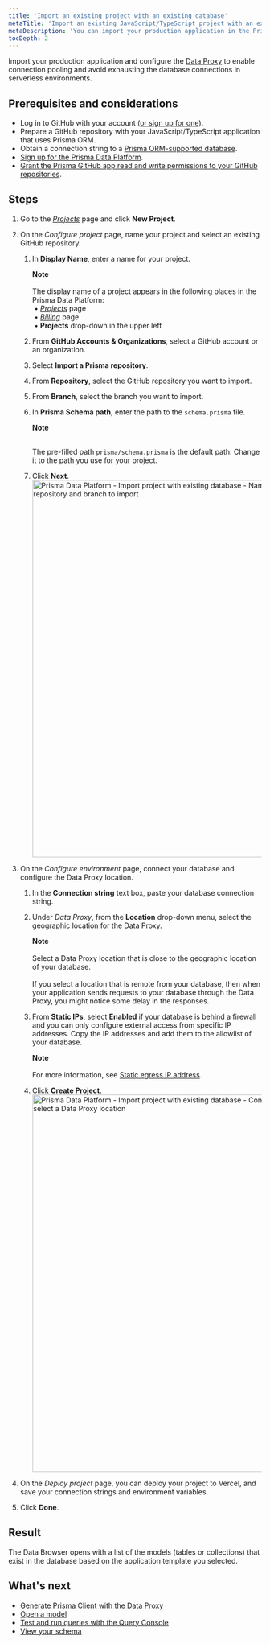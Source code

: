 ```yaml
---
title: 'Import an existing project with an existing database'
metaTitle: 'Import an existing JavaScript/TypeScript project with an existing database in the Prisma Data Platform'
metaDescription: 'You can import your production application in the Prisma Data Platform and configure the Data Proxy to enable connection pooling and avoid exhausting the database connections in serverless environments.'
tocDepth: 2
---
```


<TopBlock>

Import your production application and configure the [Data Proxy](/data-platform/data-proxy) to enable connection pooling and avoid exhausting the database connections in serverless environments.

</TopBlock>

## Prerequisites and considerations

* Log in to GitHub with your account ([or sign up for one](https://github.com/signup)).
* Prepare a GitHub repository with your JavaScript/TypeScript application that uses Prisma ORM.
* Obtain a connection string to a [Prisma ORM-supported database](/reference/database-reference/supported-databases).
* [Sign up for the Prisma Data Platform](/data-platform/account#sign-up-for-the-prisma-data-platform).
* [Grant the Prisma GitHub app read and write permissions to your GitHub repositories](/data-platform/projects/add-project#grant-read-and-write-permissions-to-the-prisma-github-app).

## Steps

1. Go to the [_Projects_](https://cloud.prisma.io/projects) page and click **New Project**.
2. On the _Configure project_ page, name your project and select an existing GitHub repository.
    1. In **Display Name**, enter a name for your project.
        <Admonition>
        
        **Note**<br /><br />
        The display name of a project appears in the following places in the Prisma Data Platform:<br />
          &nbsp;• [_Projects_](https://cloud.prisma.io/projects) page<br />
          &nbsp;• [_Billing_](https://cloud.prisma.io/billing) page<br />
          &nbsp;• **Projects** drop-down in the upper left
        </Admonition>
    2. From **GitHub Accounts & Organizations**, select a GitHub account or an organization.
    3. Select **Import a Prisma repository**.
    4. From **Repository**, select the GitHub repository you want to import.
    5. From **Branch**, select the branch you want to import.
    6. In **Prisma Schema path**, enter the path to the `schema.prisma` file.
        <Admonition>
        
        **Note**<br /><br />

        The pre-filled path `prisma/schema.prisma` is the default path. Change it to the path you use for your project.
        </Admonition>
    7. Click **Next**.
        <img
        src="https://res.cloudinary.com/prismaio/image/upload/v1666699895/docs/pdp/create-manage-projects/import-project-01-configure-project_nt8fiz.png"
        alt="Prisma Data Platform - Import project with existing database - Name your project and select a GitHub repository and branch to import"
        width="750px"
        />
3. On the _Configure environment_ page, connect your database and configure the Data Proxy location.
    1. In the **Connection string** text box, paste your database connection string.
    2. Under _Data Proxy_, from the **Location** drop-down menu, select the geographic location for the Data Proxy.
        <Admonition>
        
        **Note**<br /><br />
        Select a Data Proxy location that is close to the geographic location of your database.<br /><br />
        If you select a location that is remote from your database, then when your application sends requests to your database through the Data Proxy, you might notice some delay in the responses.
        </Admonition>
    3. From **Static IPs**, select **Enabled** if your database is behind a firewall and you can only configure external access from specific IP addresses. Copy the IP addresses and add them to the allowlist of your database.
        <Admonition>

        **Note**<br /><br />
        For more information, see [Static egress IP address](/data-platform/static-ips). 
        </Admonition>
    4. Click **Create Project**.
        <img
        src="https://res.cloudinary.com/prismaio/image/upload/v1666954777/docs/pdp/create-manage-projects/create-project-03-configure-database-connection-and-data-proxy_eeubnw.png"
        alt="Prisma Data Platform - Import project with existing database - Configure the database connection string and select a Data Proxy location"
        width="750px"
        />

4. On the _Deploy project_ page, you can deploy your project to Vercel, and save your connection strings and environment variables.
5. Click **Done**.
        
## Result

The Data Browser opens with a list of the models (tables or collections) that exist in the database based on the application template you selected.

## What's next

* [Generate Prisma Client with the Data Proxy](/data-platform/data-proxy#using-the-data-proxy-in-a-prisma-application)
* [Open a model](/data-platform/data-browser#open-and-close-models)
* [Test and run queries with the Query Console](/data-platform/query-console)
* [View your schema](/data-platform/schema-viewer)